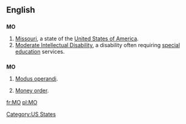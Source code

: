 {{also|Appendix:Variations of "mo"}}
==English==

==={{abbreviation}}===
'''MO'''

# [[Missouri]], a state of the [[United States of America]].
# [[Moderate Intellectual Disability]], a disability often requiring [[special education]] services.

==={{initialism}}===
'''MO'''

# [[modus operandi|Modus operandi]].
# {{finance}} [[money order|Money order]].

[[Category:US States]]

[[fr:MO]]
[[pl:MO]]